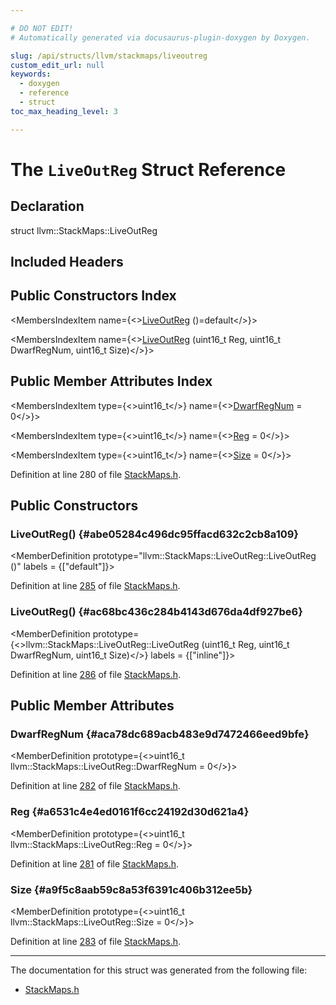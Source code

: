 ```yaml
---

# DO NOT EDIT!
# Automatically generated via docusaurus-plugin-doxygen by Doxygen.

slug: /api/structs/llvm/stackmaps/liveoutreg
custom_edit_url: null
keywords:
  - doxygen
  - reference
  - struct
toc_max_heading_level: 3

---
```





# The `LiveOutReg` Struct Reference

<DoxygenPage pluginConfig={pluginConfig}>



## Declaration

<CodeBlock>struct llvm::StackMaps::LiveOutReg</CodeBlock>

## Included Headers

<IncludesList>
<IncludesListItem
  filePath="llvm/CodeGen/StackMaps.h"
  permalink="/docs/api/files/include/include/llvm/include/llvm/codegen/stackmaps-h"
  isLocal="true" />
</IncludesList>

## Public Constructors Index

<MembersIndex>

<MembersIndexItem
  name={<><a href="#abe05284c496dc95ffacd632c2cb8a109">LiveOutReg</a> ()=default</>}>
</MembersIndexItem>

<MembersIndexItem
  name={<><a href="#ac68bc436c284b4143d676da4df927be6">LiveOutReg</a> (uint16&#95;t Reg, uint16&#95;t DwarfRegNum, uint16&#95;t Size)</>}>
</MembersIndexItem>

</MembersIndex>

## Public Member Attributes Index

<MembersIndex>

<MembersIndexItem
  type={<>uint16&#95;t</>}
  name={<><a href="#aca78dc689acb483e9d7472466eed9bfe">DwarfRegNum</a> = 0</>}>
</MembersIndexItem>

<MembersIndexItem
  type={<>uint16&#95;t</>}
  name={<><a href="#a6531c4e4ed0161f6cc24192d30d621a4">Reg</a> = 0</>}>
</MembersIndexItem>

<MembersIndexItem
  type={<>uint16&#95;t</>}
  name={<><a href="#a9f5c8aab59c8a53f6391c406b312ee5b">Size</a> = 0</>}>
</MembersIndexItem>

</MembersIndex>


Definition at line 280 of file <a href="/docs/api/files/include/include/llvm/include/llvm/codegen/stackmaps-h">StackMaps.h</a>.

<SectionDefinition>

## Public Constructors

### LiveOutReg() {#abe05284c496dc95ffacd632c2cb8a109}

<MemberDefinition
  prototype="llvm::StackMaps::LiveOutReg::LiveOutReg ()"
  labels = {["default"]}>

Definition at line <a href="/docs/api/files/include/include/llvm/include/llvm/codegen/stackmaps-h/#l00285">285</a> of file <a href="/docs/api/files/include/include/llvm/include/llvm/codegen/stackmaps-h">StackMaps.h</a>.
</MemberDefinition>

### LiveOutReg() {#ac68bc436c284b4143d676da4df927be6}

<MemberDefinition
  prototype={<>llvm::StackMaps::LiveOutReg::LiveOutReg (uint16&#95;t Reg, uint16&#95;t DwarfRegNum, uint16&#95;t Size)</>}
  labels = {["inline"]}>

Definition at line <a href="/docs/api/files/include/include/llvm/include/llvm/codegen/stackmaps-h/#l00286">286</a> of file <a href="/docs/api/files/include/include/llvm/include/llvm/codegen/stackmaps-h">StackMaps.h</a>.
</MemberDefinition>

</SectionDefinition>

<SectionDefinition>

## Public Member Attributes

### DwarfRegNum {#aca78dc689acb483e9d7472466eed9bfe}

<MemberDefinition
  prototype={<>uint16&#95;t llvm::StackMaps::LiveOutReg::DwarfRegNum = 0</>}>

Definition at line <a href="/docs/api/files/include/include/llvm/include/llvm/codegen/stackmaps-h/#l00282">282</a> of file <a href="/docs/api/files/include/include/llvm/include/llvm/codegen/stackmaps-h">StackMaps.h</a>.
</MemberDefinition>

### Reg {#a6531c4e4ed0161f6cc24192d30d621a4}

<MemberDefinition
  prototype={<>uint16&#95;t llvm::StackMaps::LiveOutReg::Reg = 0</>}>

Definition at line <a href="/docs/api/files/include/include/llvm/include/llvm/codegen/stackmaps-h/#l00281">281</a> of file <a href="/docs/api/files/include/include/llvm/include/llvm/codegen/stackmaps-h">StackMaps.h</a>.
</MemberDefinition>

### Size {#a9f5c8aab59c8a53f6391c406b312ee5b}

<MemberDefinition
  prototype={<>uint16&#95;t llvm::StackMaps::LiveOutReg::Size = 0</>}>

Definition at line <a href="/docs/api/files/include/include/llvm/include/llvm/codegen/stackmaps-h/#l00283">283</a> of file <a href="/docs/api/files/include/include/llvm/include/llvm/codegen/stackmaps-h">StackMaps.h</a>.
</MemberDefinition>

</SectionDefinition>

<hr/>

The documentation for this struct was generated from the following file:

<ul>
<li><a href="/docs/api/files/include/include/llvm/include/llvm/codegen/stackmaps-h">StackMaps.h</a></li>
</ul>

</DoxygenPage>
